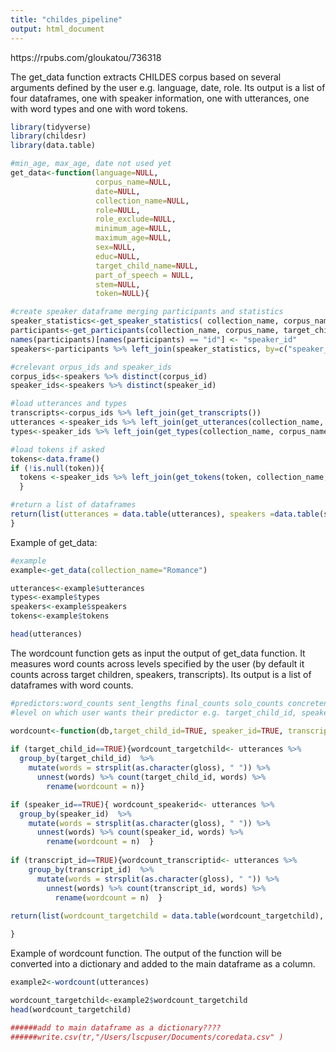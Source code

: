 ```yaml
---
title: "childes_pipeline"
output: html_document
---
```


https://rpubs.com/gloukatou/736318


The get_data function extracts CHILDES corpus based on several arguments defined by the user e.g. language, date, role. 
Its output is a list of four dataframes, one with speaker information, one with utterances, one with word types and one with word tokens. 

```r
library(tidyverse)
library(childesr)
library(data.table)

#min_age, max_age, date not used yet
get_data<-function(language=NULL, 
                   corpus_name=NULL, 
                   date=NULL, 
                   collection_name=NULL, 
                   role=NULL, 
                   role_exclude=NULL, 
                   minimum_age=NULL, 
                   maximum_age=NULL, 
                   sex=NULL, 
                   educ=NULL, 
                   target_child_name=NULL, 
                   part_of_speech = NULL, 
                   stem=NULL, 
                   token=NULL){

#create speaker dataframe merging participants and statistics  
speaker_statistics<-get_speaker_statistics( collection_name, corpus_name, target_child_name, role,  role_exclude, sex)
participants<-get_participants(collection_name, corpus_name, target_child_name, role, sex)  
names(participants)[names(participants) == "id"] <- "speaker_id"
speakers<-participants %>% left_join(speaker_statistics, by=c("speaker_id", "collection_name", "collection_id", "corpus_id","target_child_id"))

#crelevant orpus_ids and speaker_ids
corpus_ids<-speakers %>% distinct(corpus_id)
speaker_ids<-speakers %>% distinct(speaker_id)

#load utterances and types
transcripts<-corpus_ids %>% left_join(get_transcripts()) 
utterances <-speaker_ids %>% left_join(get_utterances(collection_name, corpus_name, target_child_name, role, role_exclude, sex,language))
types<-speaker_ids %>% left_join(get_types(collection_name, corpus_name, target_child_name, role, role_exclude, sex,language))

#load tokens if asked
tokens<-data.frame()
if (!is.null(token)){
  tokens <-speaker_ids %>% left_join(get_tokens(token, collection_name, corpus_name, target_child_name, role, role_exclude, sex,language ))
  }

#return a list of dataframes
return(list(utterances = data.table(utterances), speakers =data.table(speakers), types =data.table(types), tokens=data.table(tokens)))
}

```

Example of get_data:

```r
#example
example<-get_data(collection_name="Romance")

utterances<-example$utterances
types<-example$types
speakers<-example$speakers
tokens<-example$tokens

head(utterances)
```


The wordcount function gets as input the output of get_data function. It measures word counts across levels specified by the user (by default it counts across target children, speakers, transcripts).
Its output is a list of dataframes with word counts.

```r
#predictors:word_counts sent_lengths final_counts solo_counts concreteness frequency word_length valence babiness
#level on which user wants their predictor e.g. target_child_id, speaker_id, transcript_id

wordcount<-function(db,target_child_id=TRUE, speaker_id=TRUE, transcript_id=TRUE){
  
if (target_child_id==TRUE){wordcount_targetchild<- utterances %>% 
  group_by(target_child_id)  %>% 
    mutate(words = strsplit(as.character(gloss), " ")) %>% 
      unnest(words) %>% count(target_child_id, words) %>% 
        rename(wordcount = n)}

if (speaker_id==TRUE){ wordcount_speakerid<- utterances %>% 
  group_by(speaker_id)  %>% 
    mutate(words = strsplit(as.character(gloss), " ")) %>% 
      unnest(words) %>% count(speaker_id, words) %>% 
        rename(wordcount = n)  }
   
if (transcript_id==TRUE){wordcount_transcriptid<- utterances %>% 
    group_by(transcript_id)  %>% 
      mutate(words = strsplit(as.character(gloss), " ")) %>% 
        unnest(words) %>% count(transcript_id, words) %>% 
          rename(wordcount = n)  }
  
return(list(wordcount_targetchild = data.table(wordcount_targetchild), wordcount_speakerid =data.table(wordcount_speakerid), wordcount_transcriptid =data.table(wordcount_transcriptid)))

}

```

Example of wordcount function. The output of the function will be converted into a dictionary and added to the main dataframe as a column. 

```r
example2<-wordcount(utterances)

wordcount_targetchild<-example2$wordcount_targetchild
head(wordcount_targetchild)

######add to main dataframe as a dictionary????
######write.csv(tr,"/Users/lscpuser/Documents/coredata.csv" )  

```







